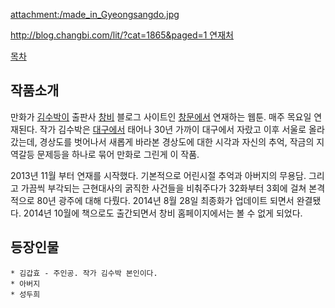 attachment:/made_in_Gyeongsangdo.jpg

[[http://blog.changbi.com/lit/?cat=1865&paged=1 연재처]]

[[목차]]

== 작품소개 ==
만화가 [[김수박]]이 출판사 [[창비]] 블로그 사이트인 [[창문]]에서 연재하는 웹툰. 매주 목요일 연재된다. 작가 김수박은 [[대구]]에서 태어나 30년 가까이 대구에서 자랐고 이후 서울로 올라갔는데, 경상도를 벗어나서 새롭게 바라본 경상도에 대한 시각과 자신의 추억, 작금의 지역갈등 문제등을 하나로 묶어 만화로 그린게 이 작품.

2013년 11월 부터 연재를 시작했다. 기본적으로 어린시절 추억과 아버지의 무용담. 그리고 가끔씩 부각되는 근현대사의 굵직한 사건들을 비춰주다가 32화부터 3회에 걸쳐 본격적으로 80년 광주에 대해 다뤘다. 2014년 8월 28일 최종화가 업데이트 되면서 완결됐다. 2014년 10월에 책으로도 출간되면서 창비 홈페이지에서는 볼 수 없게 되었다.

== 등장인물 ==
 * 김갑효 - 주인공. 작가 김수박 본인이다. 
 * 아버지 
 * 성두희
